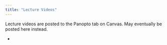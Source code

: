 ```yaml
---
title: "Lecture Videos"
---
```


Lecture videos are posted to the Panopto tab on Canvas. May eventually be posted here instead.

-   

